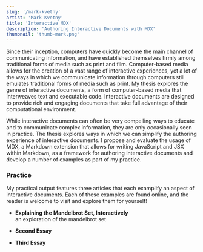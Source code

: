 ```yaml
---
slug: '/mark-kvetny'
artist: 'Mark Kvetny'
title: 'Interactive MDX'
description: 'Authoring Interactive Documents with MDX'
thumbnail: 'thumb-mark.png'
---
```


Since their inception, computers have quickly become the main channel of communicating information, and have established themselves firmly among traditional forms of media such as print and film.
Computer-based media allows for the creation of a vast range of interactive experiences, yet a lot of the ways in which we communicate information through computers still emulates traditional forms of media such as print.
My thesis explores the genre of interactive documents, a form of computer-based media that interweaves text and executable code. Interactive documents are designed to provide rich and engaging documents that take full advantage of their computational environment.

While interactive documents can often be very compelling ways to educate and to communicate complex information, they are only occasionally seen in practice.
The thesis explores ways in which we can simplify the authoring experience of interactive documents.
I propose and evaluate the usage of MDX, a Markdown extension that allows for writing JavaScript and JSX within Markdown, as a framework for authoring interactive documents and develop a number of examples as part of my practice.

<!-- I evaluate technologies and produce a number of practical outputs demonstating typical concepts in the creation of interactive documents. Lastly, the thesis contains a critical evaluation of the used technologies and an outlook of the type of medium for the future. -->

<!-- ### Concept

Interactive documents are a form of media that interweaves text and executable code.

- react to the user
- encourage the act of active reading
- create textual forms that are beyond the possibilites of linear text. -->

### Practice

My practical output features three articles that each examplify an aspect of interactive documents. Each of these examples are found online, and the reader is welcome to visit and explore them for yourself!

- **Explaining the Mandelbrot Set, Interactively** <br/>
  an exploration of the mandelbrot set

- **Second Essay**
- **Third Essay**
